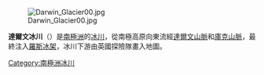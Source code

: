 [[Image:Darwin_Glacier00.jpg|thumb]]

'''達爾文冰川'''（{{lang-en|Darwin Glacier}}）是[[南極洲|南極洲]]的[[冰川|冰川]]，從南極高原向東流經[[達爾文山脈|達爾文山脈]]和[[庫克山脈|庫克山脈]]，最終注入[[羅斯冰架|羅斯冰架]]，冰川下游由英國探險隊畫入地圖。

{{Antarctica-geo-stub}}
[[Category:南極洲冰川|Category:南極洲冰川]]